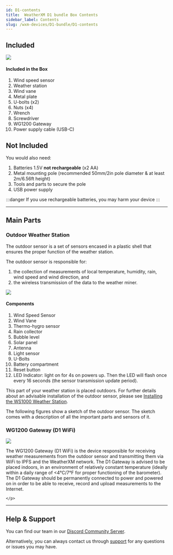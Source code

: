 ```yaml
---
id: D1-contents
title:  WeatherXM D1 bundle Box Contents
sidebar_label: Contents
slug: /wxm-devices/D1-bundle/D1-contents
---
```



## Included

<div class="explanation">
  <img src={useBaseUrl("/img/wxm-devices/D1-bundle/contents-included-D1.svg")} />
  <div>
    <h4>Included in the Box</h4>
    <ol>
      <li>Wind speed sensor</li>
      <li>Weather station</li>
      <li>Wind vane</li>
      <li>Metal plate</li>
      <li>U-bolts (x2)</li>
      <li>Nuts (x4)</li>
      <li>Wrench</li>
      <li>Screwdriver</li>
      <li>WG1200 Gateway</li>
      <li>Power supply cable (USB-C)</li>
    </ol>
  </div>
</div>




## Not Included

You would also need:
1. Batteries 1.5V **not rechargeable** (x2 AA)
1. Metal mounting pole (recommended 50mm/2in pole diameter & at least 2m/6.56ft height)
1. Tools and parts to secure the pole
1. USB power supply

:::danger
If you use rechargeable batteries, you may harm your device
:::

<hr/>

## Main Parts

### Outdoor Weather Station

The outdoor sensor is a set of sensors encased in a plastic shell that ensures the proper function of the weather station.

The outdoor sensor is responsible for:

1. the collection of measurements of local temperature, humidity, rain, wind speed and wind direction, and
1. the wireless transmission of the data to the weather miner.

<div class="explanation two-columns">
  <img src={useBaseUrl("img/wxm-devices/wifi-m5-bundle/ws1000a_b-parts.svg")} />
  <div>
    <h4>Components</h4>
    <ol>
      <li>Wind Speed Sensor</li>
      <li>Wind Vane</li>
      <li>Thermo-hygro sensor</li>
      <li>Rain collector</li>
      <li>Bubble level</li>
      <li>Solar panel</li>
      <li>Antenna</li>
      <li>Light sensor</li>
      <li>U-Bolts</li>
      <li>Battery compartment</li>
      <li>Reset button</li>
      <li>LED Indicator: light on for 4s on powers up. Then the LED will flash once every 16 seconds (the sensor transmission update period).</li>
    </ol>
  </div>
</div>

This part of your weather station is placed outdoors.
For further details about an advisable installation of the outdoor sensor, please see [Installing the WS1000 Weather Station](/wxm-devices/wifi-m5-bundle/install-weather-station).

The following figures show a sketch of the outdoor sensor. The sketch comes with a description of all the important parts and sensors of it.


### WG1200 Gateway (D1 WiFi)

<div class="control">
  <img src={useBaseUrl("/img/home/wg1200-gateway.png")} />
  <div>
    <p>
      The WG1200 Gateway (D1 WiFi) is the device responsible for receiving weather measurements from the outdoor sensor and transmitting them via WiFi to IPFS and the WeatherXM network.
      The D1 Gateway is advised to be placed indoors, in an environment of relatively constant temperature (ideally within a daily range of &#60;4°C/7°F for proper functioning of the barometer).
     The D1 Gateway should be permanently connected to power and powered on in order to be able to receive, record and upload measurements to the Internet.
      
    </p>
  </div>
</div>

<hr/>

## Help & Support

<p>You can find our team in our <a href="https://weatherxm.com/discord" target="_blank" rel="noopener noreferrer">Discord Community Server</a>.</p>

Alternatively, you can always contact us through [support](https://support.weatherxm.com) for any questions or issues you may have.

